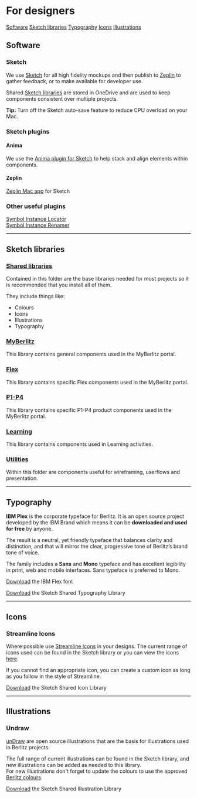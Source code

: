 
<Meta title="For designers" />

<div class="component-intro">

# For designers

</div>

<div class="links-nav">

[Software](#software) [Sketch libraries](#sketch-libraries) [Typography](#typography) [Icons](#icons) [Illustrations](#illustrations)

</div>

## Software
### Sketch
We use [Sketch](https://www.sketch.com/) for all high fidelity mockups and then publish to [Zeplin](https://zeplin.io/) to gather feedback, or to make available for developer use.

Shared [Sketch libraries](https://www.sketch.com/docs/designing/libraries/) are stored in OneDrive and are used to keep components consistent over multiple projects.  

**Tip:** Turn off the Sketch auto-save feature to reduce CPU overload on your Mac.

### Sketch plugins
#### Anima
We use the [Anima plugin for Sketch](https://support.animaapp.com/en/articles/2594242-get-anima-plugin-for-sketch-adobe-xd-or-figma) to help stack and align elements within components.

#### Zeplin
[Zeplin Mac app](https://support.zeplin.io/en/articles/244927-installing-the-sketch-plugin) for Sketch

### Other useful plugins
[Symbol Instance Locator](https://github.com/sonburn/symbol-instance-locator)  
[Symbol Instance Renamer](https://github.com/sonburn/symbol-instance-renamer)

---

## Sketch libraries
### [Shared libraries](https://berlitzglobal-my.sharepoint.com/:f:/r/personal/simone_inness_berlitz_com/Documents/Design%20System/Libraries/Shared?csf=1&web=1&e=k7kmmV)
Contained in this folder are the base libraries needed for most projects so it is recommended that you install all of them.

They include things like:
- Colours
- Icons
- Illustrations
- Typography

### [MyBerlitz](https://berlitzglobal-my.sharepoint.com/:f:/r/personal/simone_inness_berlitz_com/Documents/Design%20System/Libraries/MyBerlitz?csf=1&web=1&e=99RuhS)
This library contains general components used in the MyBerlitz portal.

### [Flex](https://berlitzglobal-my.sharepoint.com/:f:/r/personal/simone_inness_berlitz_com/Documents/Design%20System/Libraries/MyBerlitz?csf=1&web=1&e=99RuhS)
This library contains specific Flex components used in the MyBerlitz portal.

### [P1-P4](https://berlitzglobal-my.sharepoint.com/:f:/r/personal/simone_inness_berlitz_com/Documents/Design%20System/Libraries/P1-P4?csf=1&web=1&e=3eQBLx)
This library contains specific P1-P4 product components used in the MyBerlitz portal.

### [Learning](https://berlitzglobal-my.sharepoint.com/:f:/r/personal/simone_inness_berlitz_com/Documents/Design%20System/Libraries/Learning?csf=1&web=1&e=UKg2qg)
This library contains components used in Learning activities.

### [Utilities](https://berlitzglobal-my.sharepoint.com/:f:/r/personal/simone_inness_berlitz_com/Documents/Design%20System/Libraries/Utilities?csf=1&web=1&e=Y0Gudj)
Within this folder are components useful for wireframing, userflows and presentation.

---

## Typography
**IBM Plex** is the corporate typeface for Berlitz. It is an open source project developed by the IBM Brand which means it can be **downloaded and used for free** by anyone.  

The result is a neutral, yet friendly typeface that balances clarity and distinction, and that will mirror the clear, progressive tone of Berlitz’s brand tone of voice.  

The family includes a **Sans** and **Mono** typeface and has excellent legibility in print, web and mobile interfaces. Sans typeface is preferred to Mono.
 
[Download](https://fonts.google.com/specimen/IBM+Plex+Sans) the IBM Flex font

[Download](https://berlitzglobal-my.sharepoint.com/:u:/r/personal/simone_inness_berlitz_com/Documents/Design%20System/Libraries/Shared/Berlitz-Shared-Library-Typography.sketch?csf=1&web=1&e=IfMrCX) the Sketch Shared Typography Library

---

## Icons
### Streamline Icons
Where possible use [Streamline Icons](https://app.streamlinehq.com/icons/streamline-regular) in your designs. The current range of icons used can be found in the Sketch library or you can view the icons [here](/?path=/docs/foundations-icons--page). 

If you cannot find an appropriate icon, you can create a custom icon as long as you follow in the style of Streamline.

[Download](https://berlitzglobal-my.sharepoint.com/:u:/r/personal/simone_inness_berlitz_com/Documents/Design%20System/Libraries/Shared/Berlitz-Shared-Library-Icons.sketch?csf=1&web=1&e=VFdZ0k) the Sketch Shared Icon Library

---

## Illustrations
### Undraw

[unDraw](https://undraw.co/) are open source illustrations that are the basis for illustrations used in Berlitz projects. 

The full range of current illustrations can be found in the Sketch library, and new illustrations can be added as needed to this library.  
For new illustrations don't forget to update the colours to use the approved [Berlitz colours](/?path=/docs/foundations-colours--page).

[Download](https://berlitzglobal-my.sharepoint.com/:u:/r/personal/simone_inness_berlitz_com/Documents/Design%20System/Libraries/Shared/Berlitz-Shared-Library-Icons.sketch?csf=1&web=1&e=VFdZ0k) the Sketch Shared Illustration Library
